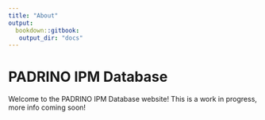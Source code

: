 ```yaml
---
title: "About"
output: 
  bookdown::gitbook:
   output_dir: "docs" 
---
```


# PADRINO IPM Database

Welcome to the PADRINO IPM Database website! This is a work in progress, more info coming soon! 